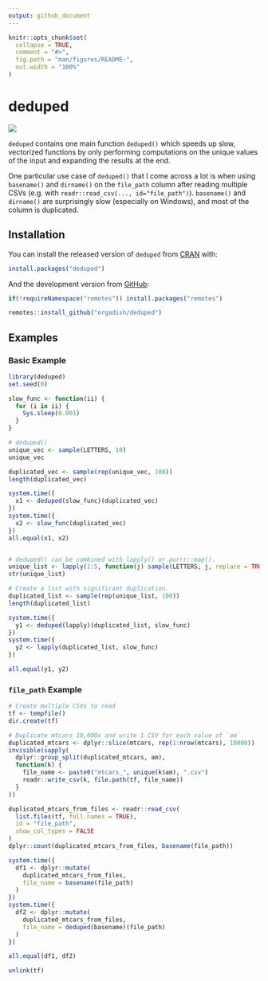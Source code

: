 ```yaml
---
output: github_document
---
```


<!-- README.md is generated from README.Rmd. Please edit that file -->

```r
knitr::opts_chunk$set(
  collapse = TRUE,
  comment = "#>",
  fig.path = "man/figures/README-",
  out.width = "100%"
)
```

# deduped

<!-- badges: start -->
[![](https://cranlogs.r-pkg.org/badges/deduped)](https://cran.r-project.org/package=deduped)
<!-- badges: end -->

`deduped` contains one main function `deduped()` which speeds up slow,
vectorized functions by only performing computations on the unique values
of the input and expanding the results at the end.

One particular use case of `deduped()` that I come across a lot is when using `basename()` and `dirname()` on the `file_path` column after reading multiple CSVs (e.g. with `readr::read_csv(..., id="file_path")`). `basename()` and `dirname()` are surprisingly slow (especially on Windows), and most of the column is duplicated.

## Installation

You can install the released version of `deduped` from
[CRAN](https://cran.r-project.org/package=deduped) with:

``` r
install.packages("deduped")
```

And the development version from [GitHub](https://github.com/orgadish/deduped):

``` r
if(!requireNamespace("remotes")) install.packages("remotes")

remotes::install_github("orgadish/deduped")
```

## Examples

### Basic Example

```r
library(deduped)
set.seed(0)

slow_func <- function(ii) {
  for (i in ii) {
    Sys.sleep(0.001)
  }
}

# deduped()
unique_vec <- sample(LETTERS, 10)
unique_vec

duplicated_vec <- sample(rep(unique_vec, 100))
length(duplicated_vec)

system.time({
  x1 <- deduped(slow_func)(duplicated_vec)
})
system.time({
  x2 <- slow_func(duplicated_vec)
})
all.equal(x1, x2)


# deduped() can be combined with lapply() or purrr::map().
unique_list <- lapply(1:5, function(j) sample(LETTERS, j, replace = TRUE))
str(unique_list)

# Create a list with significant duplication.
duplicated_list <- sample(rep(unique_list, 100)) 
length(duplicated_list)

system.time({
  y1 <- deduped(lapply)(duplicated_list, slow_func)
})
system.time({
  y2 <- lapply(duplicated_list, slow_func)
})

all.equal(y1, y2)
```

### `file_path` Example

```r
# Create multiple CSVs to read
tf <- tempfile()
dir.create(tf)

# Duplicate mtcars 10,000x and write 1 CSV for each value of `am`
duplicated_mtcars <- dplyr::slice(mtcars, rep(1:nrow(mtcars), 10000))
invisible(sapply(
  dplyr::group_split(duplicated_mtcars, am),
  function(k) {
    file_name <- paste0("mtcars_", unique(k$am), ".csv")
    readr::write_csv(k, file.path(tf, file_name))
  }
))

duplicated_mtcars_from_files <- readr::read_csv(
  list.files(tf, full.names = TRUE),
  id = "file_path",
  show_col_types = FALSE
)
dplyr::count(duplicated_mtcars_from_files, basename(file_path))

system.time({
  df1 <- dplyr::mutate(
    duplicated_mtcars_from_files,
    file_name = basename(file_path)
  )
})
system.time({
  df2 <- dplyr::mutate(
    duplicated_mtcars_from_files,
    file_name = deduped(basename)(file_path)
  )
})

all.equal(df1, df2)

unlink(tf)
```
